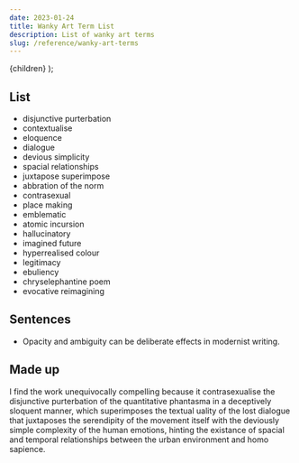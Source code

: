 ```yaml
---
date: 2023-01-24
title: Wanky Art Term List
description: List of wanky art terms
slug: /reference/wanky-art-terms
---
```



  <PostLayout pageContext={pageContext}>{children}</PostLayout>
);

## List

- disjunctive purterbation
- contextualise
- eloquence
- dialogue
- devious simplicity
- spacial relationships
- juxtapose superimpose
- abbration of the norm
- contrasexual
- place making
- emblematic
- atomic incursion
- hallucinatory
- imagined future
- hyperrealised colour
- legitimacy
- ebuliency
- chryselephantine poem
- evocative reimagining

## Sentences

- Opacity and ambiguity can be deliberate effects in modernist writing.

## Made up

I find the work unequivocally compelling because it contrasexualise the disjunctive purterbation of the quantitative phantasma in a deceptively sloquent manner, which superimposes the textual uality of the lost dialogue that juxtaposes the serendipity of the movement itself with the deviously simple complexity of the human emotions, hinting the existance of spacial and temporal relationships between the urban environment and homo sapience.